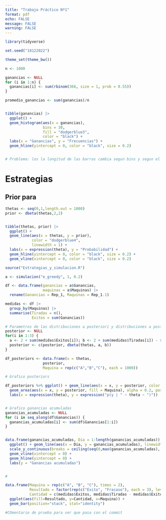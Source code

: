 ```yaml
---
title: "Trabajo Práctico Nº1"
format: pdf
echo: FALSE
message: FALSE
warning: FALSE
---
```


```r


library(tidyverse)
```



```r
set.seed("18122022")

theme_set(theme_bw())

```


```r

n <- 1000

ganancias <- NULL
for (i in 1:n) {
  ganancias[i] <- sum(rbinom(366, size = 1, prob = 0.55))
}

promedio_ganancias <- sum(ganancias)/n


tibble(ganancias) |>  
  ggplot() + 
  geom_histogram(aes(x = ganancias), 
                 bins = 30, 
                 fill = "dodgerblue3",
                 color = "black") + 
  labs(x = "Ganancias", y = "Frecuencias") +
  geom_hline(yintercept = 0, color = "black", size = 0.2)


# Problema: los la longitud de las barras cambia segun bins y segun el espacio que tiene para graficarse

```


# Estrategias


## Prior para \theta
```r
thetas <- seq(0,1,length.out = 1000)
prior <- dbeta(thetas,2,2)


tibble(thetas, prior) |>  
  ggplot() + 
  geom_line(aes(x = thetas, y = prior), 
            color = "dodgerblue4", 
            linewidth = 1) + 
  labs(x = expression(theta), y = "Probabilidad") +
  geom_hline(yintercept = 0, color = "black", size = 0.2) +
  geom_vline(xintercept = 0, color = "black", size = 0.2)
```

```r
source("Estrategias_y_simulacion.R")

a <- simulacion("e_greedy", 1, 0.2)

df <- data.frame(ganancias = a$Ganancias,
                 maquinas = a$Maquinas) |> 
  rename(Ganancias = Rep_1, Maquinas = Rep_1.1)

medidas <- df |>
  group_by(Maquinas) |> 
  summarise(Tiradas = n(),
            Exitos = sum(Ganancias))

# Parametros de las distribuciones a posteriori y distribuciones a posterior
posterior <- NULL
for(i in 1:3) {
  a <- 2 + sum(medidas$Exitos[i]); b <- 2 + sum(medidas$Tiradas[i]) - sum(medidas$Exitos[i])
  posterior <- c(posterior, dbeta(thetas, a, b))
}

df_posteriors <- data.frame(x = thetas,
                 posterior,
                 Maquina = rep(c("A","B","C"), each = 1000))

# Grafico posteriors

df_posteriors %>% ggplot() + geom_line(aes(x = x, y = posterior, color = Maquina)) +
  geom_area(aes(x = x, y = posterior, fill = Maquina), alpha = 0.2, position = "identity") +
  labs(x = expression(theta), y = expression("p(y | " ~ theta ~ ")"))


# Grafico ganancias acumuladas
ganancias_acumuladas <- NULL
for (i in seq_along(df$Ganancias)) {
  ganancias_acumuladas[i] <- sum(df$Ganancias[1:i])
}


data.frame(ganancias_acumuladas, Dia = 1:length(ganancias_acumuladas)) %>% 
  ggplot() + geom_line(aes(x = Dia, y = ganancias_acumuladas), linewidth = 0.1) +
  scale_y_continuous(breaks = ceiling(seq(0,max(ganancias_acumuladas), length.out = 10))) +
  geom_vline(xintercept = 0) + 
  geom_hline(yintercept = 0) + 
  labs(y = "Ganancias acumuladas")


# 

data.frame(Maquina = rep(c("A", "B", "C"), times = 2),
           Resultado = factor(rep(c("Exito", "Fracaso"), each = 3), levels = c("Exito", "Fracaso")),
           Cantidad = c(medidas$Exitos, medidas$Tiradas - medidas$Exitos)) %>% 
  ggplot(aes(fill=Resultado, y=Cantidad, x=Maquina)) + 
  geom_bar(position="stack", stat="identity")


```



```r
#COmentario de prueba para ver que pasa con el commit
```

